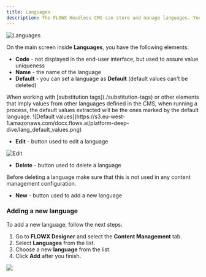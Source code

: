 ```yaml
---
title: Languages
description: The FLOWX Headless CMS can store and manage languages. You can add a language and use it in almost any content management configuration.
---
```


![Languages](https://s3.eu-west-1.amazonaws.com/docx.flowx.ai/platform-deep-dive/languages.png)

On the main screen inside **Languages**, you have the following elements:

* **Code** - not displayed in the end-user interface, but used to assure value uniqueness
* **Name** - the name of the language
* **Default** - you can set a language as **Default** (default values can't be deleted)

<Info>
When working with [substitution tags](./substitution-tags) or other elements that imply values from other languages defined in the CMS, when running a process, the default values extracted will be the ones marked by the default language.
</Info>

<Frame>
![Default values](https://s3.eu-west-1.amazonaws.com/docx.flowx.ai/platform-deep-dive/lang_default_values.png)
</Frame>

* **Edit** - button used to edit a language

![Edit](https://s3.eu-west-1.amazonaws.com/docx.flowx.ai/platform-deep-dive/edit_languages.png)

* **Delete** - button used to delete a language

<Warning>
Before deleting a language make sure that this is not used in any content management configuration.
</Warning>

* **New** - button used to add a new language

### Adding a new language

To add a new language, follow the next steps:

1. Go to **FLOWX Designer** and select the **Content Management** tab.
2. Select **Languages** from the list.
3. Choose a new **language** from the list.
4. Click **Add** after you finish.

![](https://s3.eu-west-1.amazonaws.com/docx.flowx.ai/platform-deep-dive/adding_new_language.gif)